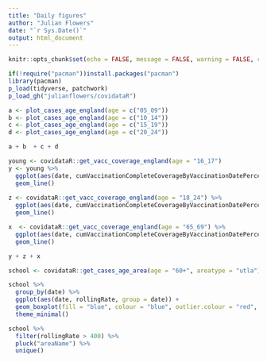 ```yaml
---
title: "Daily figures"
author: "Julian Flowers"
date: "`r Sys.Date()`"
output: html_document
---
```


```r
knitr::opts_chunk$set(echo = FALSE, message = FALSE, warning = FALSE, cache = TRUE)
```

```r
if(!require("pacman"))install.packages("pacman")
library(pacman)
p_load(tidyverse, patchwork)
p_load_gh("julianflowers/covidataR")
```

```r

a <- plot_cases_age_england(age = c("05_09"))
b <- plot_cases_age_england(age = c("10_14"))
c <- plot_cases_age_england(age = c("15_19"))
d <- plot_cases_age_england(age = c("20_24"))

a + b  + c + d

```

```r

young <- covidataR::get_vacc_coverage_england(age = "16_17") 
y <- young %>%
  ggplot(aes(date, cumVaccinationCompleteCoverageByVaccinationDatePercentage)) +
  geom_line()
  
z <- covidataR::get_vacc_coverage_england(age = "18_24") %>%
  ggplot(aes(date, cumVaccinationCompleteCoverageByVaccinationDatePercentage)) +
  geom_line()

x  <- covidataR::get_vacc_coverage_england(age = "65_69") %>%
  ggplot(aes(date, cumVaccinationCompleteCoverageByVaccinationDatePercentage)) +
  geom_line()

y + z + x
```

```r
school <- covidataR::get_cases_age_area(age = "60+", areatype = "utla")

school %>%
  group_by(date) %>%
  ggplot(aes(date, rollingRate, group = date)) +
  geom_boxplot(fill = "blue", colour = "blue", outlier.colour = "red", notch = TRUE) +
  theme_minimal()

school %>%
  filter(rollingRate > 400) %>%
  pluck("areaName") %>%
  unique()




```

```r


```

